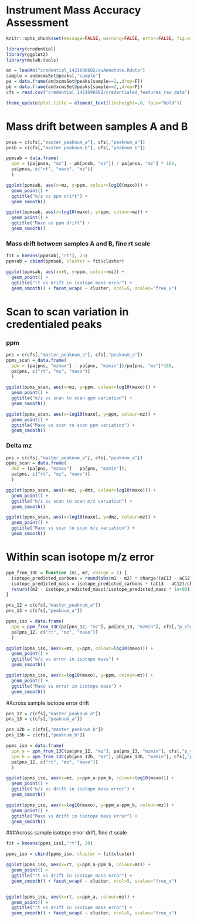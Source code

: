 # Instrument Mass Accuracy Assessment
```r
knitr::opts_chunk$set(message=FALSE, warning=FALSE, error=FALSE, fig.width = 10, fig.align='center')
```

```r
library(credential)
library(ggplot2)
library(metab.tools)

an = loadAn("credential_1421696682/xsAnnotate.Rdata")
sample = an@xcmsSet@peaks[,"sample"]
pa = data.frame(an@xcmsSet@peaks[sample==1,,drop=F])
pb = data.frame(an@xcmsSet@peaks[sample==2,,drop=F])
cfs = read.csv("credential_1421696682/credentialed_features_raw_data")

theme_update(plot.title = element_text(lineheight=.8, face="bold"))
```

# Mass drift between samples A and B

```r
pnsa = c(cfs[,"master_peaknum_a"], cfs[,"peaknum_a"])
pnsb = c(cfs[,"master_peaknum_b"], cfs[,"peaknum_b"])

ppmsab = data.frame(
  ppm = (pa[pnsa, "mz"] - pb[pnsb, "mz"]) / pa[pnsa, "mz"] * 1E6,
  pa[pnsa, c("rt", "maxo", "mz")]
  )

ggplot(ppmsab, aes(x=mz, y=ppm, colour=log10(maxo))) +
  geom_point() +
  ggtitle("m/z vs ppm drift") +
  geom_smooth()

ggplot(ppmsab, aes(x=log10(maxo), y=ppm, colour=mz)) +
  geom_point() + 
  ggtitle("Maxo vs ppm drift") +
  geom_smooth()

```

### Mass drift between samples A and B, fine rt scale
```r
fit = kmeans(ppmsab[,"rt"], 25)
ppmsab = cbind(ppmsab, cluster = fit$cluster)

ggplot(ppmsab, aes(x=rt, y=ppm, colour=mz)) +
  geom_point() +
  ggtitle("rt vs drift in isotope mass error") +
  geom_smooth() + facet_wrap( ~ cluster, ncol=5, scales="free_x")

```

# Scan to scan variation in credentialed peaks
### ppm
```r

pns = c(cfs[,"master_peaknum_a"], cfs[,"peaknum_a"])
ppms_scan = data.frame(
  ppm = (pa[pns, "mzmax"] - pa[pns, "mzmin"])/pa[pns, "mz"]*1E6,
  pa[pns, c("rt", "mz", "maxo")]
  )

ggplot(ppms_scan, aes(x=mz, y=ppm, colour=log10(maxo))) +
  geom_point() +
  ggtitle("m/z vs scan to scan ppm variation") +
  geom_smooth()

ggplot(ppms_scan, aes(x=log10(maxo), y=ppm, colour=mz)) +
  geom_point() +
  ggtitle("Maxo vs scan to scan ppm variation") +
  geom_smooth()

```

### Delta mz

```r
pns = c(cfs[,"master_peaknum_a"], cfs[,"peaknum_a"])
ppms_scan = data.frame(
  dmz = (pa[pns, "mzmax"] - pa[pns, "mzmin"]),
  pa[pns, c("rt", "mz", "maxo")]
  )

ggplot(ppms_scan, aes(x=mz, y=dmz, colour=log10(maxo))) +
  geom_point() +
  ggtitle("m/z vs scan to scan m/z variation") +
  geom_smooth()

ggplot(ppms_scan, aes(x=log10(maxo), y=dmz, colour=mz)) +
  geom_point() +
  ggtitle("Maxo vs scan to scan m/z variation") +
  geom_smooth()

```

# Within scan isotope m/z error
```r
ppm_from_13C = function (m1, m2, charge = 1) {
  isotope_predicted_carbons = round(abs(m1 - m2) * charge/(aC13 - aC12))
  isotope_predicted_mass = isotope_predicted_carbons * (aC13 - aC12)/charge + m1
  return((m2 - isotope_predicted_mass)/isotope_predicted_mass * 1e+06)
}
```


```r
pns_12 = c(cfs[,"master_peaknum_a"])
pns_13 = c(cfs[,"peaknum_a"])

ppms_iso = data.frame(
  ppm = ppm_from_13C(pa[pns_12, "mz"], pa[pns_13, "mzmin"], cfs[,"p_charge_a"]),
  pa[pns_12, c("rt", "mz", "maxo")]
  )

ggplot(ppms_iso, aes(x=mz, y=ppm, colour=log10(maxo))) +
  geom_point() +
  ggtitle("m/z vs error in isotope mass") +
  geom_smooth()

ggplot(ppms_iso, aes(x=log10(maxo), y=ppm, colour=mz)) +
  geom_point() +
  ggtitle("Maxo vs error in isotope mass") +
  geom_smooth()

```


#Across sample isotope error drift
```r
pns_12 = c(cfs[,"master_peaknum_a"])
pns_13 = c(cfs[,"peaknum_a"])

pns_12b = c(cfs[,"master_peaknum_b"])
pns_13b = c(cfs[,"peaknum_b"])

ppms_iso = data.frame(
  ppm_a = ppm_from_13C(pa[pns_12, "mz"], pa[pns_13, "mzmin"], cfs[,"p_charge_a"]),
  ppm_b = ppm_from_13C(pb[pns_12b, "mz"], pb[pns_13b, "mzmin"], cfs[,"p_charge_a"]),
  pa[pns_12, c("rt", "mz", "maxo")]
  )

ggplot(ppms_iso, aes(x=mz, y=ppm_a-ppm_b, colour=log10(maxo))) +
  geom_point() +
  ggtitle("m/z vs drift in isotope mass error") +
  geom_smooth() 

ggplot(ppms_iso, aes(x=log10(maxo), y=ppm_a-ppm_b, colour=mz)) +
  geom_point() +
  ggtitle("Maxo vs drift in isotope mass error") +
  geom_smooth()


```

###Across sample isotope error drift, fine rt scale
```r
fit = kmeans(ppms_iso[,"rt"], 20)

ppms_iso = cbind(ppms_iso, cluster = fit$cluster)

ggplot(ppms_iso, aes(x=rt, y=ppm_a-ppm_b, colour=mz)) +
  geom_point() +
  ggtitle("rt vs drift in isotope mass error") +
  geom_smooth() + facet_wrap( ~ cluster, ncol=5, scales="free_x")


ggplot(ppms_iso, aes(x=rt, y=ppm_a, colour=mz)) +
  geom_point() +
  ggtitle("rt vs drift in isotope mass error") +
  geom_smooth() + facet_wrap( ~ cluster, ncol=5, scales="free_x")

```

